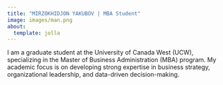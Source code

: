 ```yaml
---
title: "MIRZOKHIDJON YAKUBOV | MBA Student"
image: images/man.png
about:
  template: jolla
---
```

I am a graduate student at the University of Canada West (UCW), specializing in the Master of Business Administration (MBA) program. My academic focus is on developing strong expertise in business strategy, organizational leadership, and data-driven decision-making.


